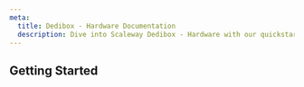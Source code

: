 ```yaml
---
meta:
  title: Dedibox - Hardware Documentation
  description: Dive into Scaleway Dedibox - Hardware with our quickstart guides, how-tos, tutorials and more.
---
```


<ProductHeader
   productName="Dedibox - Hardware"
   productLogo="dedibox"
   description="Hardware are the physical componenents your Dedibox dedicated server is built of."
   url=""
   label=""
/>

## Getting Started

<Grid>
    <SummaryCard
        title="Concepts"
        icon="information-circle-outline"
        description="Core concepts about the hardware of our dedicated servers."
        label="View Concepts"
        url="/dedibox-hardware/concepts/"
    />
    <SummaryCard
        title="How-tos"
        icon="help-circle-outline"
        description="Check our guides about configuring the hardware of your dedicated server."
        label="View How-tos"
        url="/dedibox-hardware/how-to/"
    />
</Grid>